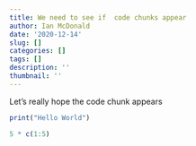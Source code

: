 ```yaml
---
title: We need to see if  code chunks appear
author: Ian McDonald
date: '2020-12-14'
slug: []
categories: []
tags: []
description: ''
thumbnail: ''
---
```


Let's really hope the code chunk appears

```r
print("Hello World")

5 * c(1:5)
```

